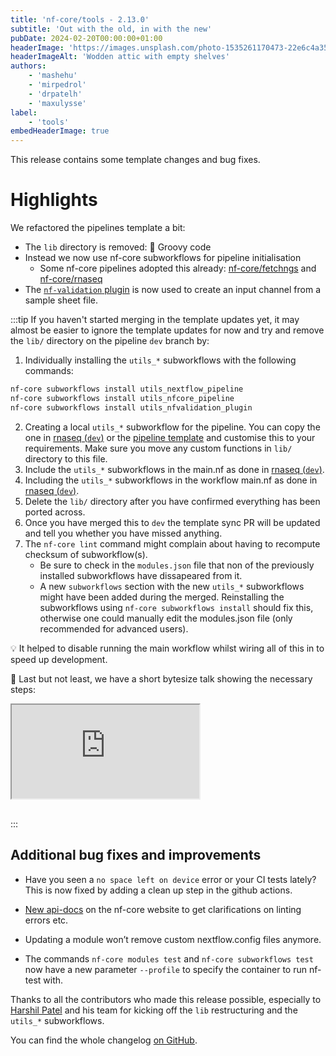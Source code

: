 ```yaml
---
title: 'nf-core/tools - 2.13.0'
subtitle: 'Out with the old, in with the new'
pubDate: 2024-02-20T00:00:00+01:00
headerImage: 'https://images.unsplash.com/photo-1535261170473-22e6c4a35c43'
headerImageAlt: 'Wodden attic with empty shelves'
authors:
    - 'mashehu'
    - 'mirpedrol'
    - 'drpatelh'
    - 'maxulysse'
label:
    - 'tools'
embedHeaderImage: true
---
```



This release contains some template changes and bug fixes.

# Highlights

We refactored the pipelines template a bit:

-   The `lib` directory is removed: :wave: Groovy code
-   Instead we now use nf-core subworkflows for pipeline initialisation
    -   Some nf-core pipelines adopted this already: [nf-core/fetchngs](https://github.com/nf-core/fetchngs/tree/dev) and [nf-core/rnaseq](https://github.com/nf-core/rnaseq/tree/dev)
-   The [`nf-validation` plugin](https://nextflow-io.github.io/nf-validation/1.1/) is now used to create an input channel from a sample sheet file.

:::tip
If you haven't started merging in the template updates yet, it may almost be easier to ignore the template updates for now and try and remove the `lib/` directory on the pipeline `dev` branch by:

1. Individually installing the `utils_*` subworkflows with the following commands:

```bash
nf-core subworkflows install utils_nextflow_pipeline
nf-core subworkflows install utils_nfcore_pipeline
nf-core subworkflows install utils_nfvalidation_plugin
```

2. Creating a local `utils_*` subworkflow for the pipeline. You can copy the one in [rnaseq (`dev`)](https://github.com/nf-core/rnaseq/blob/dev/subworkflows/local/utils_nfcore_rnaseq_pipeline/main.nf) or the [pipeline template](https://github.com/nf-core/tools/blob/master/nf_core/pipeline-template/subworkflows/local/utils_nfcore_pipeline_pipeline/main.nf) and customise this to your requirements. Make sure you move any custom functions in `lib/` directory to this file.
3. Include the `utils_*` subworkflows in the main.nf as done in [rnaseq (`dev`)](https://github.com/nf-core/rnaseq/blob/48663bffadb900e1ae4e11fb3391134cbf12ffc7/main.nf#L22-L25).
4. Including the `utils_*` subworkflows in the workflow main.nf as done in [rnaseq (`dev`)](https://github.com/nf-core/rnaseq/blob/48663bffadb900e1ae4e11fb3391134cbf12ffc7/workflows/rnaseq/main.nf#L25-L30).
5. Delete the `lib/` directory after you have confirmed everything has been ported across.
6. Once you have merged this to `dev` the template sync PR will be updated and tell you whether you have missed anything.
7. The `nf-core lint` command might complain about having to recompute checksum of subworkflow(s).
    - Be sure to check in the `modules.json` file that non of the previously installed subworkflows have dissapeared from it.
    - A new `subworkflows` section with the new `utils_*` subworkflows might have been added during the merged. Reinstalling the subworkflows using `nf-core subworkflows install` should fix this, otherwise one could manually edit the modules.json file (only recommended for advanced users).

:bulb: It helped to disable running the main workflow whilst wiring all of this in to speed up development.

:movie_camera: Last but not least, we have a short bytesize talk showing the necessary steps:

<div style="max-width: 560px; margin: 0 auto 30px;">
    <div class="ratio ratio-16x9">
        <iframe
            src="https://www.youtube.com/watch?v=_meU3EzKdRI"
            title="YouTube video player"
            allow="accelerometer; autoplay; clipboard-write; encrypted-media; gyroscope; picture-in-picture; web-share"
            allowfullscreen
        ></iframe>
    </div>
</div>

:::

## Additional bug fixes and improvements

-   Have you seen a `no space left on device` error or your CI tests lately? This is now fixed by adding a clean up step in the github actions.

-   [New api-docs](https://nf-co.re/tools/docs/latest) on the nf-core website to get clarifications on linting errors etc.

-   Updating a module won’t remove custom nextflow.config files anymore.

-   The commands `nf-core modules test` and `nf-core subworkflows test` now have a new parameter `--profile` to specify the container to run nf-test with.

Thanks to all the contributors who made this release possible, especially to [Harshil Patel](https://github.com/drpatelh/) and his team for kicking off the `lib` restructuring and the `utils_*` subworkflows.

You can find the whole changelog [on GitHub](https://github.com/nf-core/tools/releases/tag/2.13).

